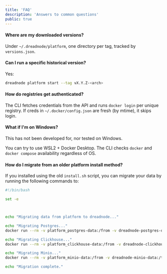```yaml
---
title: 'FAQ'
description: 'Answers to common questions'
public: true
---
```


#### Where are my downloaded versions?

Under `~/.dreadnode/platform`, one directory per tag, tracked by `versions.json`.

#### Can I run a specific historical version?

Yes:
```bash
dreadnode platform start --tag vX.Y.Z-<arch>
```


#### How do registries get authenticated?

The CLI fetches credentials from the API and runs `docker login` per unique registry. If creds in `~/.docker/config.json` are fresh (by mtime), it skips login.

#### What if I'm on Windows?

This has not been developed for, nor tested on Windows.

You can try to use WSL2 + Docker Desktop. The CLI checks `docker` and `docker compose` availability regardless of OS.

#### How do I migrate from an older platform install method?

If you installed using the old `install.sh` script, you can migrate your data by running the following commands to:

```bash
#!/bin/bash

set -e



echo "Migrating data from platform to dreadnode..."

echo "Migrating Postgres..."
docker run --rm -v platform_postgres-data:/from -v dreadnode-postgres-data:/to alpine sh -c 'cd /from && cp -a . /to'

echo "Migrating Clickhouse..."
docker run --rm -v platform_clickhouse-data:/from -v dreadnode-clickhouse-data:/to alpine sh -c 'cd /from && cp -a . /to'

echo "Migrating Minio..."
docker run --rm -v platform_minio-data:/from -v dreadnode-minio-data:/to alpine sh -c 'cd /from && cp -a . /to'

echo "Migration complete."
```